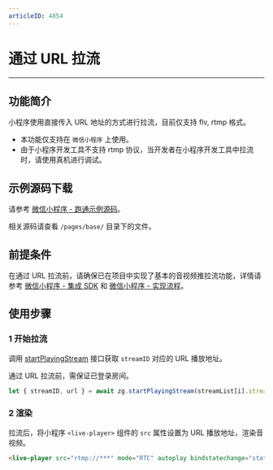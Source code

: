 ```yaml
---
articleID: 4854
---
```


# 通过 URL 拉流

---

## 功能简介

小程序使用直接传入 URL 地址的方式进行拉流，目前仅支持 flv, rtmp 格式。

<Warning title="注意">


- 本功能仅支持在 `微信小程序` 上使用。
- 由于小程序开发工具不支持 rtmp 协议，当开发者在小程序开发工具中拉流时，请使用真机进行调试。

</Warning>

 

## 示例源码下载

请参考 [微信小程序 - 跑通示例源码](!DownloadDemo_WeChat)。

相关源码请查看 `/pages/base/` 目录下的文件。

## 前提条件

在通过 URL 拉流前，请确保已在项目中实现了基本的音视频推拉流功能，详情请参考 [微信小程序 - 集成 SDK](!SDK_Integration_WeChat) 和 [微信小程序 - 实现流程](!Solution_Implementation_WeChat)。

## 使用步骤

### 1 开始拉流

调用 [startPlayingStream](@startPlayingStream) 接口获取 `streamID` 对应的 URL 播放地址。

<Warning title="注意">


通过 URL 拉流前，需保证已登录房间。  

</Warning>



```javascript
let { streamID, url } = await zg.startPlayingStream(streamList[i].streamID);                      
```


### 2 渲染

拉流后，将小程序 `<live-player>` 组件的 `src` 属性设置为 URL 播放地址，渲染音视频。


```html
<live-player src="rtmp://***" mode="RTC" autoplay bindstatechange="statechange" binderror="error" style="width: 300px; height: 225px;" />
```

